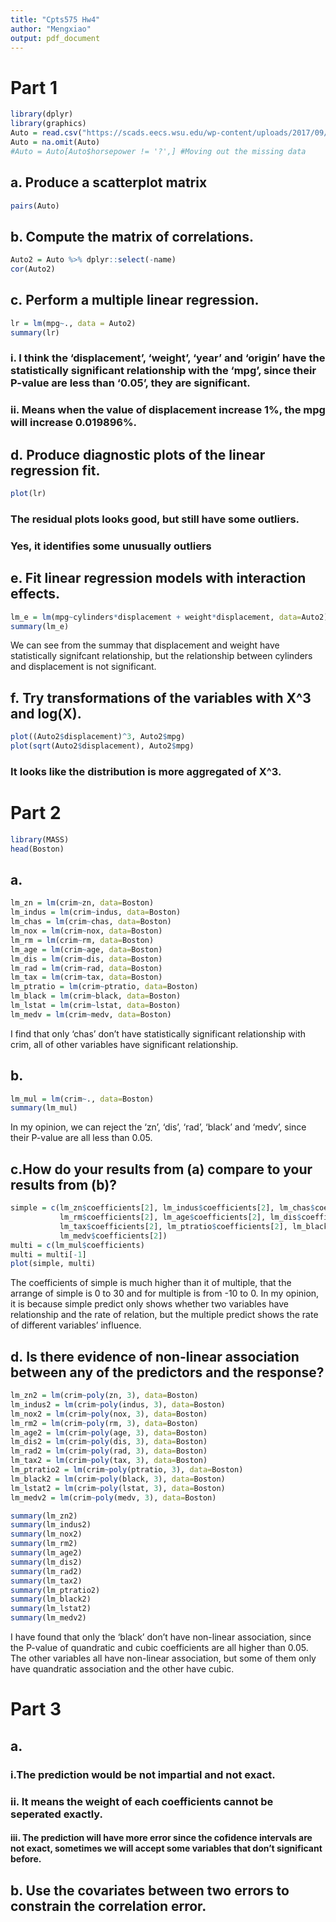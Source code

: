 ```yaml
---
title: "Cpts575 Hw4"
author: "Mengxiao"
output: pdf_document
---
```

# Part 1
```r
library(dplyr)
library(graphics)
Auto = read.csv("https://scads.eecs.wsu.edu/wp-content/uploads/2017/09/Auto.csv", na.string = '?')
Auto = na.omit(Auto)
#Auto = Auto[Auto$horsepower != '?',] #Moving out the missing data
```
##  a. Produce a scatterplot matrix
```r
pairs(Auto)
```

##  b. Compute the matrix of correlations.
```r
Auto2 = Auto %>% dplyr::select(-name)
cor(Auto2)
```

##  c. Perform a multiple linear regression.
```r
lr = lm(mpg~., data = Auto2)
summary(lr)
```
### i. I think the 'displacement', 'weight', 'year' and 'origin' have the statistically significant relationship with the 'mpg', since their P-value are less than '0.05', they are significant.
### ii. Means when the value of displacement increase 1%, the mpg will increase 0.019896%.

##  d. Produce diagnostic plots of the linear regression fit.
```r
plot(lr)
```

### The residual plots looks good, but still have some outliers.
### Yes, it identifies some unusually outliers

##  e. Fit linear regression models with interaction effects. 
```r
lm_e = lm(mpg~cylinders*displacement + weight*displacement, data=Auto2)
summary(lm_e)
```
We can see from the summay that displacement and weight have statistically signifcant relationship, but the relationship between cylinders and displacement is not significant.

##  f. Try transformations of the variables with X^3 and log(X).
```r
plot((Auto2$displacement)^3, Auto2$mpg)
plot(sqrt(Auto2$displacement), Auto2$mpg)
```

### It looks like the distribution is more aggregated of X^3.


# Part 2
```r
library(MASS)
head(Boston)
```
##  a.
```r
lm_zn = lm(crim~zn, data=Boston)
lm_indus = lm(crim~indus, data=Boston)
lm_chas = lm(crim~chas, data=Boston)
lm_nox = lm(crim~nox, data=Boston)
lm_rm = lm(crim~rm, data=Boston)
lm_age = lm(crim~age, data=Boston)
lm_dis = lm(crim~dis, data=Boston)
lm_rad = lm(crim~rad, data=Boston)
lm_tax = lm(crim~tax, data=Boston)
lm_ptratio = lm(crim~ptratio, data=Boston)
lm_black = lm(crim~black, data=Boston)
lm_lstat = lm(crim~lstat, data=Boston)
lm_medv = lm(crim~medv, data=Boston)
```
I find that only 'chas' don't have statistically significant relationship with crim, all of other variables have significant relationship. 

##  b.
```r
lm_mul = lm(crim~., data=Boston)
summary(lm_mul)
```
In my opinion, we can reject the 'zn', 'dis', 'rad', 'black' and 'medv', since their P-value are all less than 0.05.

##  c.How do your results from (a) compare to your results from (b)?
```r
simple = c(lm_zn$coefficients[2], lm_indus$coefficients[2], lm_chas$coefficients[2], lm_nox$coefficients[2],
           lm_rm$coefficients[2], lm_age$coefficients[2], lm_dis$coefficients[2], lm_rad$coefficients[2],
           lm_tax$coefficients[2], lm_ptratio$coefficients[2], lm_black$coefficients[2], lm_lstat$coefficients[2],
           lm_medv$coefficients[2])
multi = c(lm_mul$coefficients)
multi = multi[-1]
plot(simple, multi)
```
The coefficients of simple is much higher than it of multiple, that the arrange of simple is 0 to 30 and for multiple is from -10 to 0. In my opinion, it is because simple predict only shows whether two variables have relationship and the rate of relation, but the multiple predict shows the rate of different variables' influence.

##  d. Is there evidence of non-linear association between any of the predictors and the response?
```r
lm_zn2 = lm(crim~poly(zn, 3), data=Boston)
lm_indus2 = lm(crim~poly(indus, 3), data=Boston)
lm_nox2 = lm(crim~poly(nox, 3), data=Boston)
lm_rm2 = lm(crim~poly(rm, 3), data=Boston)
lm_age2 = lm(crim~poly(age, 3), data=Boston)
lm_dis2 = lm(crim~poly(dis, 3), data=Boston)
lm_rad2 = lm(crim~poly(rad, 3), data=Boston)
lm_tax2 = lm(crim~poly(tax, 3), data=Boston)
lm_ptratio2 = lm(crim~poly(ptratio, 3), data=Boston)
lm_black2 = lm(crim~poly(black, 3), data=Boston)
lm_lstat2 = lm(crim~poly(lstat, 3), data=Boston)
lm_medv2 = lm(crim~poly(medv, 3), data=Boston)

summary(lm_zn2)
summary(lm_indus2)
summary(lm_nox2)
summary(lm_rm2)
summary(lm_age2)
summary(lm_dis2)
summary(lm_rad2)
summary(lm_tax2)
summary(lm_ptratio2)
summary(lm_black2)
summary(lm_lstat2)
summary(lm_medv2)
```
I have found that only the 'black' don't have non-linear association, since the P-value of  quandratic and cubic coefficients are all higher than 0.05. The other variables all have non-linear  association, but some of them only have quandratic association and the other have cubic.

# Part 3

## a.

### i.The prediction would be not impartial and not exact.

### ii. It means the weight of each coefficients cannot be seperated exactly.

#### iii. The prediction will have more error since the cofidence intervals are not exact, sometimes we will accept some variables that don't significant before.

## b. Use the covariates between two errors to constrain the correlation error.